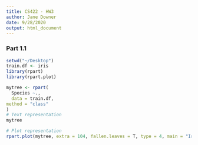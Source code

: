 ```yaml
---
title: CS422 - HW3
author: Jane Downer
date: 9/28/2020
output: html_document
---
```


### Part 1.1
```r
setwd("~/Desktop")
train.df <- iris
library(rpart)
library(rpart.plot)

mytree <- rpart(
  Species ~.,
  data = train.df,
method = "class"
)
# Text representation
mytree

# Plot representation
rpart.plot(mytree, extra = 104, fallen.leaves = T, type = 4, main = "Iris Dataset Decision Tree")
```
